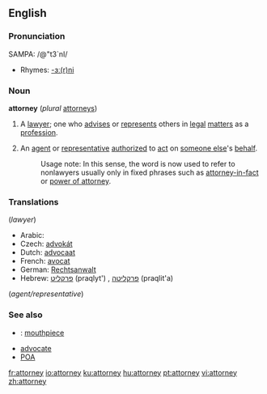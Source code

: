 ==English==

===Pronunciation===
SAMPA: /@"t3`nI/
*Rhymes: [[Rhymes:English:-ɜː(r)ni|-ɜː(r)ni]]

===Noun===
'''attorney''' (''plural'' [[attorneys]])

# {{law}} A [[lawyer]]; one who [[advise]]s or [[represent]]s others in [[legal]] [[matter]]s as a [[profession]].
#An [[agent]] or [[representative]] [[authorize]]d to [[act]] on [[someone else]]'s [[behalf]].
#:Usage note:  In this sense, the word is now used to refer to nonlawyers usually only in fixed phrases such as [[attorney-in-fact]] or [[power of attorney]].

===Translations===
(''lawyer'')

*Arabic: {{ARchar|[[محامى]]}}
*Czech: [[advokát]]
*Dutch: [[advocaat]]
*French: [[avocat]]
*German: [[Rechtsanwalt]]
*Hebrew: [[פרקליט]] (praqlyt') {{m}}, [[פרקליטה]] (praqlit'a) {{f}}

(''agent/representative'')

===See also===
*{{slang}}: [[mouthpiece]]
*[[advocate]]
*[[POA]]

[[fr:attorney]]
[[io:attorney]]
[[ku:attorney]]
[[hu:attorney]]
[[pt:attorney]]
[[vi:attorney]]
[[zh:attorney]]